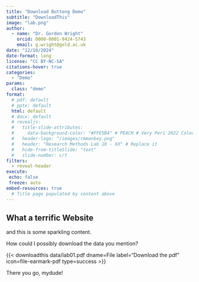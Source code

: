 ```yaml
---
title: "Download Buttong Demo"
subtitle: "DownloadThis"
image: "lab.png"
author: 
  - name: "Dr. Gordon Wright"
    orcid: 0000-0001-9424-5743
    email: g.wright@gold.ac.uk
date: "12/10/2024"
date-format: long
license: "CC BY-NC-SA"
citations-hover: true
categories: 
  - "Demo"
params:
  class: "demo"
format: 
  # pdf: default
  # pptx: default
  html: default
  # docx: default
  # revealjs: 
  #   title-slide-attributes: 
  #     data-background-color: "#FFE5B4" # PEACH # Very Peri 2022 Color of the year
  #   header-logo: "/images/rmmonkey.png"
  #   header: "Research Methods Lab 10 - XX" # Replace it
  #   hide-from-titleSlide: "text"
  #   slide-number: c/t
filters:
  - reveal-header
execute:
 echo: false
 freeze: auto
embed-resources: true
  # Title page populated by content above
---
```


## What a terrific Website

and this is some sparkling content.

How could I possibly download the data you mention?

{{< downloadthis data/lab01.pdf dname=File label="Download the pdf" icon=file-earmark-pdf type=success >}}

There you go, mydude!
